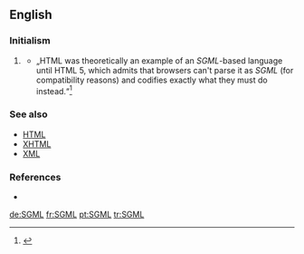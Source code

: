 ==English==

===Initialism===
{{rfc-header|Initialism}}
{{en-initialism}}

# {{label|en|software}} {{initialism of|[[w:Standard Generalized Markup Language|Standard Generalized Markup Language]]|lang=en}}
#* „HTML was theoretically an example of an ''SGML''-based language until HTML 5, which admits that browsers can't parse it as ''SGML'' (for compatibility reasons) and codifies exactly what they must do instead.“<ref>{{cite-web
|url=http://en.wikipedia.org/
|title=Standard Generalized Markup Language
|language=English
|format=HTML
|publisher=Wikipedia
|date=2014-11-10
|archiveurl=http://en.wikipedia.org/wiki/Standard_Generalized_Markup_Language
|archivedate=2014-11-10
|accessdate=2014-11-12
}}</ref>

===See also===
* [[HTML]]
* [[XHTML]]
* [[XML]]

===References===
<references/>
* {{pedia}}

[[de:SGML]]
[[fr:SGML]]
[[pt:SGML]]
[[tr:SGML]]